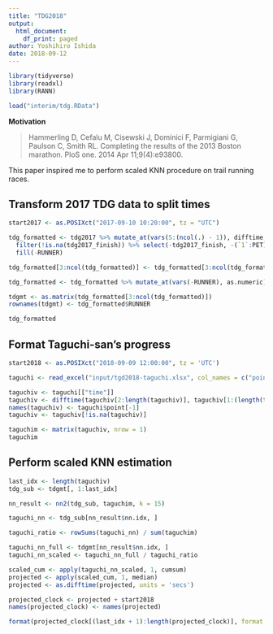 ```yaml
---
title: "TDG2018"
output:
  html_document:
    df_print: paged
author: Yoshihiro Ishida
date: 2018-09-12
---
```


```r
library(tidyverse)
library(readxl)
library(RANN)

load("interim/tdg.RData")
```

__Motivation__

> Hammerling D, Cefalu M, Cisewski J, Dominici F, Parmigiani G, Paulson C, Smith RL. Completing the results of the 2013 Boston marathon. PloS one. 2014 Apr 11;9(4):e93800.

This paper inspired me to perform scaled KNN procedure on trail running races.


## Transform 2017 TDG data to split times

```r
start2017 <- as.POSIXct("2017-09-10 10:20:00", tz = "UTC")

tdg_formatted <- tdg2017 %>% mutate_at(vars(5:(ncol(.) - 1)), difftime, start2017, units = 'secs') %>% 
  filter(!is.na(tdg2017_finish)) %>% select(-tdg2017_finish, -(`1`:PET)) %>% 
  fill(-RUNNER)

tdg_formatted[3:ncol(tdg_formatted)] <- tdg_formatted[3:ncol(tdg_formatted)] - tdg_formatted[2:(ncol(tdg_formatted) - 1)]

tdg_formatted <- tdg_formatted %>% mutate_at(vars(-RUNNER), as.numeric)

tdgmt <- as.matrix(tdg_formatted[3:ncol(tdg_formatted)])
rownames(tdgmt) <- tdg_formatted$RUNNER

tdg_formatted
```

## Format Taguchi-san's progress

```r
start2018 <- as.POSIXct("2018-09-09 12:00:00", tz = 'UTC')

taguchi <- read_excel("input/tgd2018-taguchi.xlsx", col_names = c("point", "time"))

taguchiv <- taguchi[["time"]]
taguchiv <- difftime(taguchiv[2:length(taguchiv)], taguchiv[1:(length(taguchiv)-1)], units = 'secs')
names(taguchiv) <- taguchi$point[-1]
taguchiv <- taguchiv[!is.na(taguchiv)]

taguchim <- matrix(taguchiv, nrow = 1)
taguchim
```

## Perform scaled KNN estimation

```r
last_idx <- length(taguchiv)
tdg_sub <- tdgmt[, 1:last_idx]

nn_result <- nn2(tdg_sub, taguchim, k = 15)

taguchi_nn <- tdg_sub[nn_result$nn.idx, ]

taguchi_ratio <- rowSums(taguchi_nn) / sum(taguchim)

taguchi_nn_full <- tdgmt[nn_result$nn.idx, ]
taguchi_nn_scaled <- taguchi_nn_full / taguchi_ratio

scaled_cum <- apply(taguchi_nn_scaled, 1, cumsum)
projected <- apply(scaled_cum, 1, median)
projected <- as.difftime(projected, units = 'secs')

projected_clock <- projected + start2018
names(projected_clock) <- names(projected)

format(projected_clock[(last_idx + 1):length(projected_clock)], format = "%m-%d %H:%M")
```

